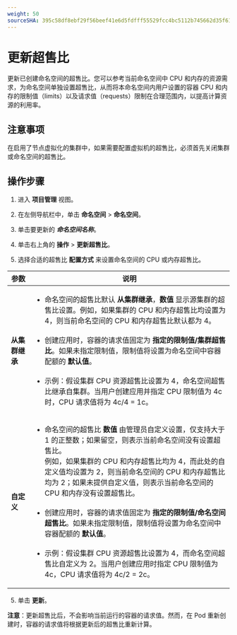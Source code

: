 ```yaml
---
weight: 50
sourceSHA: 395c58df8ebf29f56beef41e6d5fdfff55529fcc4bc5112b745662d35f61bf6a
---
```


# 更新超售比

更新已创建命名空间的超售比。您可以参考当前命名空间中 CPU 和内存的资源需求，为命名空间单独设置超售比，从而将本命名空间内用户设置的容器 CPU 和内存的限制值（limits）以及请求值（requests）限制在合理范围内，以提高计算资源的利用率。

## 注意事项

在启用了节点虚拟化的集群中，如果需要配置虚拟机的超售比，必须首先关闭集群或命名空间的超售比。

## 操作步骤

1. 进入 **项目管理** 视图。

2. 在左侧导航栏中，单击 **命名空间** > **命名空间**。

3. 单击要更新的 ***命名空间名称***。

4. 单击右上角的 **操作** > **更新超售比**。

5. 选择合适的超售比 **配置方式** 来设置命名空间的 CPU 或内存超售比。

| 参数                | 说明                                                                                                                                                                                                                                                                                                                                                                                                                                                                                                                                                                                                                                                                                                                                                                                                                                                                                                                                                                                                                                                                                                                                        |
| ------------------------ | -------------------------------------------------------------------------------------------------------------------------------------------------------------------------------------------------------------------------------------------------------------------------------------------------------------------------------------------------------------------------------------------------------------------------------------------------------------------------------------------------------------------------------------------------------------------------------------------------------------------------------------------------------------------------------------------------------------------------------------------------------------------------------------------------------------------------------------------------------------------------------------------------------------------------------------------------------------------------------------------------------------------------------------------------------------------------------------------------------------------------------------------------- |
| **从集群继承** | <ul><li>命名空间的超售比默认 **从集群继承**，**数值** 显示源集群的超售比设置。例如，如果集群的 CPU 和内存超售比均设置为 4，则当前命名空间的 CPU 和内存超售比默认都为 4。</li><br /><li>创建应用时，容器的请求值固定为 **指定的限制值/集群超售比**。如果未指定限制值，限制值将设置为命名空间中容器配额的 **默认值**。</li><br /><li>示例：假设集群 CPU 资源超售比设置为 4，命名空间超售比继承自集群。当用户创建应用并指定 CPU 限制值为 4c 时，CPU 请求值将为 4c/4 = 1c。</li></ul>                                                                                                                                                                                                                                         |
| **自定义**               | <ul><li>命名空间的超售比 **数值** 由管理员自定义设置，仅支持大于 1 的正整数；如果留空，则表示当前命名空间没有设置超售比。<br />例如，如果集群的 CPU 和内存超售比均为 4，而此处的自定义值均设置为 2，则当前命名空间的 CPU 和内存超售比均为 2；如果未提供自定义值，则表示当前命名空间的 CPU 和内存没有设置超售比。</li><br /><li>创建应用时，容器的请求值固定为 **指定的限制值/命名空间超售比**。如果未指定限制值，限制值将设置为命名空间中容器配额的 **默认值**。</li><br /><li>示例：假设集群 CPU 资源超售比设置为 4，而命名空间超售比自定义为 2。当用户创建应用时指定 CPU 限制值为 4c，CPU 请求值将为 4c/2 = 2c。</li></ul> |

5. 单击 **更新**。

**注意**：更新超售比后，不会影响当前运行的容器的请求值。然而，在 Pod 重新创建时，容器的请求值将根据更新后的超售比重新计算。

